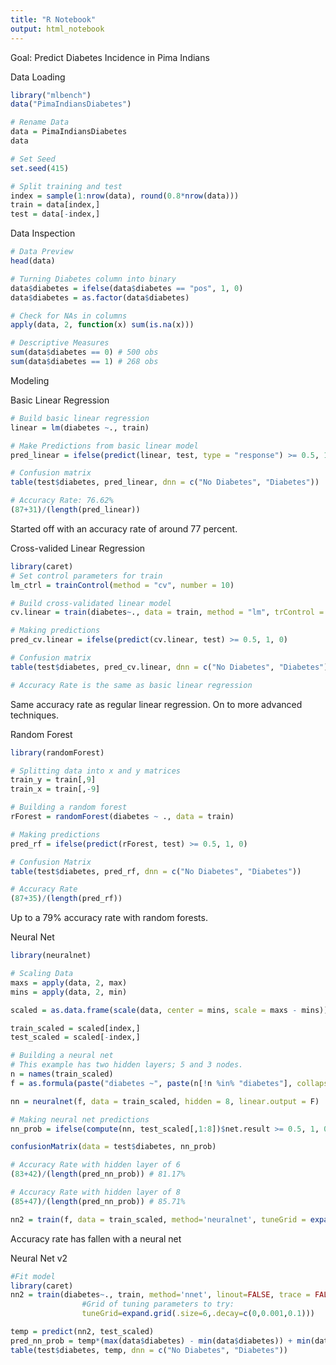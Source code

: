 ```yaml
---
title: "R Notebook"
output: html_notebook
---
```


Goal: Predict Diabetes Incidence in Pima Indians

Data Loading
```r
library("mlbench")
data("PimaIndiansDiabetes")

# Rename Data
data = PimaIndiansDiabetes
data

# Set Seed
set.seed(415)

# Split training and test
index = sample(1:nrow(data), round(0.8*nrow(data)))
train = data[index,]
test = data[-index,]
```

Data Inspection
```r
# Data Preview
head(data)

# Turning Diabetes column into binary 
data$diabetes = ifelse(data$diabetes == "pos", 1, 0)
data$diabetes = as.factor(data$diabetes)

# Check for NAs in columns
apply(data, 2, function(x) sum(is.na(x)))

# Descriptive Measures
sum(data$diabetes == 0) # 500 obs
sum(data$diabetes == 1) # 268 obs
```

Modeling

Basic Linear Regression
```r
# Build basic linear regression
linear = lm(diabetes ~., train)

# Make Predictions from basic linear model
pred_linear = ifelse(predict(linear, test, type = "response") >= 0.5, 1, 0)

# Confusion matrix
table(test$diabetes, pred_linear, dnn = c("No Diabetes", "Diabetes"))

# Accuracy Rate: 76.62%
(87+31)/(length(pred_linear))
```
Started off with an accuracy rate of around 77 percent. 

Cross-valided Linear Regression
```r
library(caret)
# Set control parameters for train
lm_ctrl = trainControl(method = "cv", number = 10)

# Build cross-validated linear model
cv.linear = train(diabetes~., data = train, method = "lm", trControl = lm_ctrl)

# Making predictions
pred_cv.linear = ifelse(predict(cv.linear, test) >= 0.5, 1, 0)

# Confusion matrix
table(test$diabetes, pred_cv.linear, dnn = c("No Diabetes", "Diabetes"))

# Accuracy Rate is the same as basic linear regression
```
Same accuracy rate as regular linear regression. On to more advanced techniques.

Random Forest
```r
library(randomForest)

# Splitting data into x and y matrices
train_y = train[,9]
train_x = train[,-9]

# Building a random forest
rForest = randomForest(diabetes ~ ., data = train)

# Making predictions
pred_rf = ifelse(predict(rForest, test) >= 0.5, 1, 0)

# Confusion Matrix
table(test$diabetes, pred_rf, dnn = c("No Diabetes", "Diabetes"))

# Accuracy Rate
(87+35)/(length(pred_rf))
```
Up to a 79% accuracy rate with random forests.

Neural Net
```r
library(neuralnet)

# Scaling Data
maxs = apply(data, 2, max)
mins = apply(data, 2, min)

scaled = as.data.frame(scale(data, center = mins, scale = maxs - mins))

train_scaled = scaled[index,]
test_scaled = scaled[-index,]

# Building a neural net
# This example has two hidden layers; 5 and 3 nodes.
n = names(train_scaled)
f = as.formula(paste("diabetes ~", paste(n[!n %in% "diabetes"], collapse = " + ")))

nn = neuralnet(f, data = train_scaled, hidden = 8, linear.output = F)

# Making neural net predictions
nn_prob = ifelse(compute(nn, test_scaled[,1:8])$net.result >= 0.5, 1, 0)

confusionMatrix(data = test$diabetes, nn_prob)

# Accuracy Rate with hidden layer of 6
(83+42)/(length(pred_nn_prob)) # 81.17%

# Accuracy Rate with hidden layer of 8
(85+47)/(length(pred_nn_prob)) # 85.71%

nn2 = train(f, data = train_scaled, method='neuralnet', tuneGrid = expand.grid(.layer1=c(6), .layer2 = c(0), .layer3 = c(0)), linear.output = F)
```
Accuracy rate has fallen with a neural net

Neural Net v2
```r
#Fit model
library(caret)
nn2 = train(diabetes~., train, method='nnet', linout=FALSE, trace = FALSE,
                #Grid of tuning parameters to try:
                tuneGrid=expand.grid(.size=6,.decay=c(0,0.001,0.1))) 

temp = predict(nn2, test_scaled)
pred_nn_prob = temp*(max(data$diabetes) - min(data$diabetes)) + min(data$diabetes) 
table(test$diabetes, temp, dnn = c("No Diabetes", "Diabetes"))
```